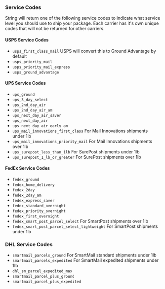 ### Service Codes

String will return one of the following service codes to indicate what service level you should use to ship your package. Each carrier has it's own unique codes that will not be returned for other carriers.

#### USPS Service Codes

- `usps_first_class_mail` USPS will convert this to Ground Advantage by default
- `usps_priority_mail`
- `usps_priority_mail_express`
- `usps_ground_advantage` 

#### UPS Service Codes

- `ups_ground`
- `ups_3_day_select`   
- `ups_2nd_day_air` 
- `ups_2nd_day_air_am`
- `ups_next_day_air_saver` 
- `ups_next_day_air` 
- `ups_next_day_air_early_am` 
- `ups_mail_innovations_first_class` For Mail Innovations shipments under 1lb
- `ups_mail_innovations_priority_mail` For Mail Innovations shipments over 1lb
- `ups_surepost_less_than_1lb` For SurePost shipments under 1lb
- `ups_surepost_1_lb_or_greater` For SurePost shipments over 1lb

#### FedEx Service Codes

- `fedex_ground` 
- `fedex_home_delivery` 
- `fedex_2day` 
- `fedex_2day_am` 
- `fedex_express_saver` 
- `fedex_standard_overnight`
- `fedex_priority_overnight` 
- `fedex_first_overnight`
- `fedex_smart_post_parcel_select` For SmartPost shipments over 1lb
- `fedex_smart_post_parcel_select_lightweight` For SmartPost shipments under 1lb

### DHL Service Codes

- `smartmail_parcels_ground` For SmartMail standard shipments under 1lb
- `smartmail_parcels_expedited` For SmartMail expedited shipments under 1lb
- `dhl_sm_parcel_expedited_max` 
- `smartmail_parcel_plus_ground`
- `smartmail_parcel_plus_expedited` 